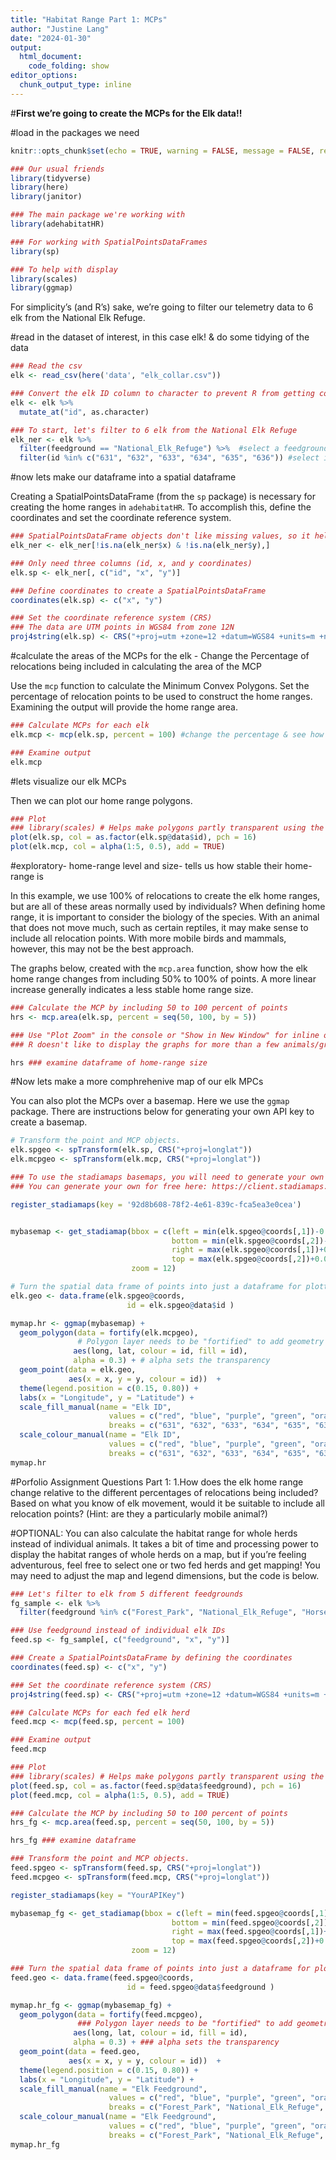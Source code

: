 ```yaml
---
title: "Habitat Range Part 1: MCPs"
author: "Justine Lang"
date: "2024-01-30"
output: 
  html_document: 
    code_folding: show
editor_options: 
  chunk_output_type: inline
---
```



#**First we're going to create the MCPs for the Elk data!!**


#load in the packages we need
```r
knitr::opts_chunk$set(echo = TRUE, warning = FALSE, message = FALSE, results = FALSE)

### Our usual friends
library(tidyverse)
library(here)
library(janitor)

### The main package we're working with
library(adehabitatHR)

### For working with SpatialPointsDataFrames
library(sp)

### To help with display
library(scales)
library(ggmap)
```

For simplicity's (and R's) sake, we're going to filter our telemetry data to 6 elk from the National Elk Refuge.

#read in the dataset of interest, in this case elk! & do some tidying of the data
```r
### Read the csv
elk <- read_csv(here('data', "elk_collar.csv")) 

### Convert the elk ID column to character to prevent R from getting confused
elk <- elk %>% 
  mutate_at("id", as.character)

### To start, let's filter to 6 elk from the National Elk Refuge
elk_ner <- elk %>% 
  filter(feedground == "National_Elk_Refuge") %>%  #select a feedground of interest
  filter(id %in% c("631", "632", "633", "634", "635", "636")) #select id of elk of interest
```

#now lets make our dataframe into a spatial dataframe

Creating a SpatialPointsDataFrame (from the `sp` package) is necessary for creating the home ranges in `adehabitatHR`. To accomplish this, define the coordinates and set the coordinate reference system. 

```r
### SpatialPointsDataFrame objects don't like missing values, so it helps to remove NA's
elk_ner <- elk_ner[!is.na(elk_ner$x) & !is.na(elk_ner$y),]

### Only need three columns (id, x, and y coordinates)
elk.sp <- elk_ner[, c("id", "x", "y")] 

### Define coordinates to create a SpatialPointsDataFrame 
coordinates(elk.sp) <- c("x", "y")

### Set the coordinate reference system (CRS)
### The data are UTM points in WGS84 from zone 12N
proj4string(elk.sp) <- CRS("+proj=utm +zone=12 +datum=WGS84 +units=m +no_defs")
```


#calculate the areas of the MCPs for the elk - Change the Percentage of relocations being included in calculating the area of the MCP 

Use the `mcp` function to calculate the Minimum Convex Polygons. Set the percentage of relocation points to be used to construct the home ranges. Examining the output will provide the home range area. 

```r
### Calculate MCPs for each elk
elk.mcp <- mcp(elk.sp, percent = 100) #change the percentage & see how the polygon shapes & area change below

### Examine output
elk.mcp
```

#lets visualize our elk MCPs

Then we can plot our home range polygons.

```r
### Plot
### library(scales) # Helps make polygons partly transparent using the alpha argument below
plot(elk.sp, col = as.factor(elk.sp@data$id), pch = 16)
plot(elk.mcp, col = alpha(1:5, 0.5), add = TRUE)
```

#exploratory- home-range level and size- tells us how stable their home-range is 

In this example, we use 100% of relocations to create the elk home ranges, but are all of these areas normally used by individuals? When defining home range, it is important to consider the biology of the species. With an animal that does not move much, such as certain reptiles, it may make sense to include all relocation points. With more mobile birds and mammals, however, this may not be the best approach.

The graphs below, created with the `mcp.area` function, show how the elk home range changes from including 50% to 100% of points. A more linear increase generally indicates a less stable home range size. 

```r
### Calculate the MCP by including 50 to 100 percent of points 
hrs <- mcp.area(elk.sp, percent = seq(50, 100, by = 5))

### Use "Plot Zoom" in the console or "Show in New Window" for inline output to see the full graphs
### R doesn't like to display the graphs for more than a few animals/groups at a time; it will give you an error if you try to display too many
```

```r
hrs ### examine dataframe of home-range size
```


#Now lets make a more comphrehenive map of our elk MPCs

You can also plot the MCPs over a basemap. Here we use the `ggmap` package. There are instructions below for generating your own API key to create a basemap. 

```r
# Transform the point and MCP objects. 
elk.spgeo <- spTransform(elk.sp, CRS("+proj=longlat"))
elk.mcpgeo <- spTransform(elk.mcp, CRS("+proj=longlat"))

### To use the stadiamaps basemaps, you will need to generate your own API key
### You can generate your own for free here: https://client.stadiamaps.com/signup/

register_stadiamaps(key = '92d8b608-78f2-4e61-839c-fca5ea3e0cea')


mybasemap <- get_stadiamap(bbox = c(left = min(elk.spgeo@coords[,1])-0.005, 
                                    bottom = min(elk.spgeo@coords[,2])-0.005, 
                                    right = max(elk.spgeo@coords[,1])+0.005, 
                                    top = max(elk.spgeo@coords[,2])+0.005), 
                           zoom = 12)

# Turn the spatial data frame of points into just a dataframe for plotting in ggmap
elk.geo <- data.frame(elk.spgeo@coords, 
                          id = elk.spgeo@data$id )

mymap.hr <- ggmap(mybasemap) + 
  geom_polygon(data = fortify(elk.mcpgeo),  
               # Polygon layer needs to be "fortified" to add geometry to the dataframe
              aes(long, lat, colour = id, fill = id),
              alpha = 0.3) + # alpha sets the transparency
  geom_point(data = elk.geo, 
             aes(x = x, y = y, colour = id))  +
  theme(legend.position = c(0.15, 0.80)) +
  labs(x = "Longitude", y = "Latitude") +
  scale_fill_manual(name = "Elk ID",
                      values = c("red", "blue", "purple", "green", "orange", "yellow"),
                      breaks = c("631", "632", "633", "634", "635", "636")) +
  scale_colour_manual(name = "Elk ID",
                      values = c("red", "blue", "purple", "green", "orange", "yellow"),
                      breaks = c("631", "632", "633", "634", "635", "636"))
mymap.hr
```


#Porfolio Assignment Questions Part 1:
1.How does the elk home range change relative to the different percentages of relocations being included? Based on what you know of elk movement, would it be suitable to include all relocation points? (Hint: are they a particularly mobile animal?)








#OPTIONAL: You can also calculate the habitat range for whole herds instead of individual animals. It takes a bit of time and processing power to display the habitat ranges of whole herds on a map, but if you're feeling adventurous, feel free to select one or two fed herds and get mapping! You may need to adjust the map and legend dimensions, but the code is below. 

```r
### Let's filter to elk from 5 different feedgrounds
fg_sample <- elk %>% 
  filter(feedground %in% c("Forest_Park", "National_Elk_Refuge", "Horse_Creek", "Soda_Lake", "Dog_Creek")) 

### Use feedground instead of individual elk IDs
feed.sp <- fg_sample[, c("feedground", "x", "y")] 

### Create a SpatialPointsDataFrame by defining the coordinates
coordinates(feed.sp) <- c("x", "y")

### Set the coordinate reference system (CRS)
proj4string(feed.sp) <- CRS("+proj=utm +zone=12 +datum=WGS84 +units=m +no_defs")
```

```r
### Calculate MCPs for each fed elk herd
feed.mcp <- mcp(feed.sp, percent = 100)

### Examine output
feed.mcp
```

```r
### Plot
### library(scales) # Helps make polygons partly transparent using the alpha argument below
plot(feed.sp, col = as.factor(feed.sp@data$feedground), pch = 16)
plot(feed.mcp, col = alpha(1:5, 0.5), add = TRUE)
```

```r
### Calculate the MCP by including 50 to 100 percent of points
hrs_fg <- mcp.area(feed.sp, percent = seq(50, 100, by = 5))
```

```r
hrs_fg ### examine dataframe
```


```r
### Transform the point and MCP objects. 
feed.spgeo <- spTransform(feed.sp, CRS("+proj=longlat"))
feed.mcpgeo <- spTransform(feed.mcp, CRS("+proj=longlat"))

register_stadiamaps(key = "YourAPIKey")

mybasemap_fg <- get_stadiamap(bbox = c(left = min(feed.spgeo@coords[,1])-0.005, 
                                    bottom = min(feed.spgeo@coords[,2])-0.005, 
                                    right = max(feed.spgeo@coords[,1])+0.005, 
                                    top = max(feed.spgeo@coords[,2])+0.005), 
                           zoom = 12)

### Turn the spatial data frame of points into just a dataframe for plotting in ggmap
feed.geo <- data.frame(feed.spgeo@coords, 
                          id = feed.spgeo@data$feedground )

mymap.hr_fg <- ggmap(mybasemap_fg) + 
  geom_polygon(data = fortify(feed.mcpgeo),  
               ### Polygon layer needs to be "fortified" to add geometry to the dataframe
              aes(long, lat, colour = id, fill = id),
              alpha = 0.3) + ### alpha sets the transparency
  geom_point(data = feed.geo, 
             aes(x = x, y = y, colour = id))  +
  theme(legend.position = c(0.15, 0.80)) +
  labs(x = "Longitude", y = "Latitude") +
  scale_fill_manual(name = "Elk Feedground",
                      values = c("red", "blue", "purple", "green", "orange"),
                      breaks = c("Forest_Park", "National_Elk_Refuge", "Horse_Creek", "Soda_Lake", "Dog_Creek")) +
  scale_colour_manual(name = "Elk Feedground",
                      values = c("red", "blue", "purple", "green", "orange"),
                      breaks = c("Forest_Park", "National_Elk_Refuge", "Horse_Creek", "Soda_Lake", "Dog_Creek"))
mymap.hr_fg
```




